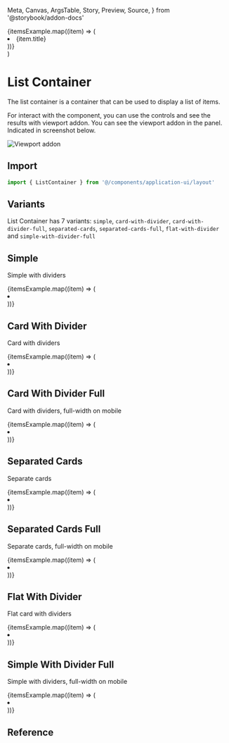   Meta,
  Canvas,
  ArgsTable,
  Story,
  Preview,
  Source,
} from '@storybook/addon-docs'

<Meta title="Application UI/Layout/List Container" component={ListContainer} />


  <div className="py-8 bg-gray-100">
    <div className="mx-auto max-w-2xl sm:px-6">
      <ListContainer {...args}>
        {itemsExample.map((item) => (
          <li key={item.id}>{item.title}</li>
        ))}
      </ListContainer>
    </div>
  </div>
)

# List Container

The list container is a container that can be used to display a list of items.

For interact with the component, you can use the controls and see the results with viewport addon. You can see the viewport addon in the panel. Indicated in screenshot below.

<p>
  <img src={viewportAddon} alt="Viewport addon" />
</p>

## Import

```js
import { ListContainer } from '@/components/application-ui/layout'
```

## Variants

List Container has 7 variants: `simple`, `card-with-divider`, `card-with-divider-full`, `separated-cards`, `separated-cards-full`, `flat-with-divider` and `simple-with-divider-full`

## Simple

Simple with dividers

<Canvas>
  <Story name="Simple">
    <div className="py-8 bg-white">
      <div className="mx-auto max-w-2xl sm:px-6">
        <ListContainer>
          {itemsExample.map((item) => (
            <li key={item.id} className="py-4">
              <span className="block h-16 w-full rounded border-2 border-dashed border-gray-300 bg-white text-gray-200" />
            </li>
          ))}
        </ListContainer>
      </div>
    </div>
  </Story>
</Canvas>

## Card With Divider

Card with dividers

<Canvas>
  <Story name="Card With Divider">
    <div className="py-8 bg-gray-100">
      <div className="mx-auto max-w-2xl sm:px-6">
        <ListContainer variant="card-with-divider">
          {itemsExample.map((item) => (
            <li key={item.id} className="px-6 py-4">
              <span className="block h-16 w-full rounded border-2 border-dashed border-gray-300 bg-white text-gray-200" />
            </li>
          ))}
        </ListContainer>
      </div>
    </div>
  </Story>
</Canvas>

## Card With Divider Full

Card with dividers, full-width on mobile

<Canvas>
  <Story name="Card With Divider Full">
    <div className="py-8 bg-gray-100">
      <div className="mx-auto max-w-2xl sm:px-6">
        <ListContainer variant="card-with-divider-full">
          {itemsExample.map((item) => (
            <li key={item.id} className="px-4 py-4 sm:px-6">
              <span className="block h-16 w-full rounded border-2 border-dashed border-gray-300 bg-white text-gray-200" />
            </li>
          ))}
        </ListContainer>
      </div>
    </div>
  </Story>
</Canvas>

## Separated Cards

Separate cards

<Canvas>
  <Story name="Separated Cards">
    <div className="py-8 bg-gray-100">
      <div className="mx-auto max-w-2xl sm:px-6">
        <ListContainer variant="separated-cards">
          {itemsExample.map((item) => (
            <li
              key={item.id}
              className="overflow-hidden rounded-md bg-white px-6 py-4 shadow"
            >
              <span className="block h-16 w-full rounded border-2 border-dashed border-gray-300 bg-white text-gray-200" />
            </li>
          ))}
        </ListContainer>
      </div>
    </div>
  </Story>
</Canvas>

## Separated Cards Full

Separate cards, full-width on mobile

<Canvas>
  <Story name="Separated Cards Full" args={{ variant: 'separated-cards-full' }}>
    <div className="py-8 bg-gray-100">
      <div className="mx-auto max-w-2xl sm:px-6">
        <ListContainer variant="separated-cards-full">
          {itemsExample.map((item) => (
            <li
              key={item.id}
              className="overflow-hidden bg-white px-4 py-4 shadow sm:rounded-md sm:px-6"
            >
              <span className="block h-16 w-full rounded border-2 border-dashed border-gray-300 bg-white text-gray-200" />
            </li>
          ))}
        </ListContainer>
      </div>
    </div>
  </Story>
</Canvas>

## Flat With Divider

Flat card with dividers

<Canvas>
  <Story name="Flat With Divider" args={{ variant: 'flat-with-divider' }}>
    <div className="py-8 bg-white">
      <div className="mx-auto max-w-2xl sm:px-6">
        <ListContainer variant="flat-with-divider">
          {itemsExample.map((item) => (
            <li key={item.id} className="px-6 py-4">
              <span className="block h-16 w-full rounded border-2 border-dashed border-gray-300 bg-white text-gray-200" />
            </li>
          ))}
        </ListContainer>
      </div>
    </div>
  </Story>
</Canvas>

## Simple With Divider Full

Simple with dividers, full-width on mobile

<Canvas>
  <Story name="Simple With Divider Full">
    <div className="py-8 bg-white">
      <div className="mx-auto max-w-2xl sm:px-6">
        <ListContainer variant="simple-with-divider-full">
          {itemsExample.map((item) => (
            <li key={item.id} className="px-4 py-4 sm:px-0">
              <span className="block h-16 w-full rounded border-2 border-dashed border-gray-300 bg-white text-gray-200" />
            </li>
          ))}
        </ListContainer>
      </div>
    </div>
  </Story>
</Canvas>

## Reference

<ArgsTable of={ListContainer} />
